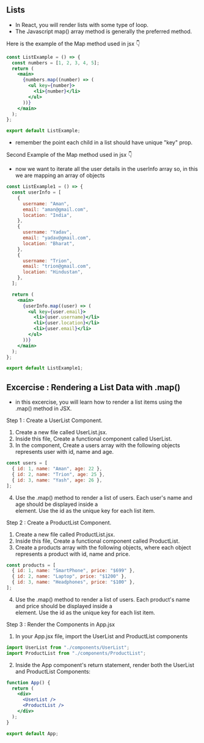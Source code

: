## Lists

- In React, you will render lists with some type of loop.
- The Javascript map() array method is generally the preferred method.

Here is the example of the Map method used in jsx 👇

```jsx
const ListExample = () => {
  const numbers = [1, 2, 3, 4, 5];
  return (
    <main>
      {numbers.map((number) => (
        <ul key={number}>
          <li>{number}</li>
        </ul>
      ))}
    </main>
  );
};

export default ListExample;
```

- remember the point each child in a list should have unique "key" prop.

Second Example of the Map method used in jsx 👇

- now we want to iterate all the user details in the userInfo array so,
  in this we are mapping an array of objects

```jsx
const ListExample1 = () => {
  const userInfo = [
    {
      username: "Aman",
      email: "aman@gmail.com",
      location: "India",
    },
    {
      username: "Yadav",
      email: "yadav@gmail.com",
      location: "Bharat",
    },
    {
      username: "Trion",
      email: "trion@gmail.com",
      location: "Hindustan",
    },
  ];

  return (
    <main>
      {userInfo.map((user) => (
        <ul key={user.email}>
          <li>{user.username}</li>
          <li>{user.location}</li>
          <li>{user.email}</li>
        </ul>
      ))}
    </main>
  );
};

export default ListExample1;
```

## Excercise : Rendering a List Data with .map()

- in this excercise, you will learn how to render a list items using the .map() method in JSX.

Step 1 : Create a UserList Component.

1. Create a new file called UserList.jsx.
2. Inside this file, Create a functional component called UserList.
3. In the component, Create a users array with the following objects represents user with id, name and age.

```jsx
const users = [
  { id: 1, name: "Aman", age: 22 },
  { id: 2, name: "Trion", age: 25 },
  { id: 3, name: "Yash", age: 26 },
];
```

4. Use the .map() method to render a list of users. Each user's name and age should be displayed inside a <div> element. Use the id as the unique key for each list item.

Step 2 : Create a ProductList Component.

1. Create a new file called ProductList.jsx.
2. Inside this file, Create a functional component called ProductList.
3. Create a products array with the following objects, where each object represents a product with id, name and price.

```jsx
const products = [
  { id: 1, name: "SmartPhone", price: "$699" },
  { id: 2, name: "Laptop", price: "$1200" },
  { id: 3, name: "Headphones", price: "$100" },
];
```

4. Use the .map() method to render a list of users. Each product's name and price should be displayed inside a <div> element. Use the id as the unique key for each list item.

Step 3 : Render the Components in App.jsx

1. In your App.jsx file, import the UserList and ProductList components

```jsx
import UserList from "./components/UserList";
import ProductList from "./components/ProductList";
```

2. Inside the App component's return statement, render both the UserList and ProductList Components:

```jsx
function App() {
  return (
    <div>
      <UserList />
      <ProductList />
    </div>
  );
}

export default App;
```
